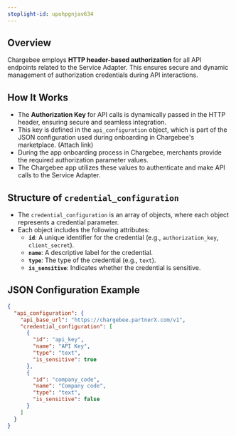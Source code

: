 ```yaml
---
stoplight-id: upohpgnjav634
---
```


## Overview
Chargebee employs **HTTP header-based authorization** for all API endpoints related to the Service Adapter. This ensures secure and dynamic management of authorization credentials during API interactions.

## How It Works
- The **Authorization Key** for API calls is dynamically passed in the HTTP header, ensuring secure and seamless integration.
- This key is defined in the `api_configuration` object, which is part of the JSON configuration used during onboarding in Chargebee's marketplace. (Attach link)
- During the app onboarding process in Chargebee, merchants provide the required authorization parameter values.
- The Chargebee app utilizes these values to authenticate and make API calls to the Service Adapter.


## Structure of `credential_configuration`
- The `credential_configuration` is an array of objects, where each object represents a credential parameter.
- Each object includes the following attributes:
    - **`id`**: A unique identifier for the credential (e.g., `authorization_key`, `client_secret`).
    - **`name`**: A descriptive label for the credential.
    - **`type`**: The type of the credential (e.g., `text`).
    - **`is_sensitive`**: Indicates whether the credential is sensitive.

## JSON Configuration Example

```json
{
  "api_configuration": {
    "api_base_url": "https://chargebee.partnerX.com/v1",
    "credential_configuration": [ 
      {
        "id": "api_key",
        "name": "API Key", 
        "type": "text",
        "is_sensitive": true 
      },
      {
        "id": "company_code",
        "name": "Company code",
        "type": "text",
        "is_sensitive": false
      }
    ]
  }
}
